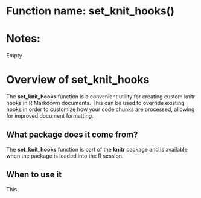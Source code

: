 # Function name: set_knit_hooks()
# Notes:
Empty


# Overview of set_knit_hooks

The **set_knit_hooks** function is a convenient utility for creating custom knitr hooks in R Markdown documents. This can be used to override existing hooks in order to customize how your code chunks are processed, allowing for improved document formatting. 

## What package does it come from?

The **set_knit_hooks** function is part of the **knitr** package and is available when the package is loaded into the R session. 

## When to use it

This